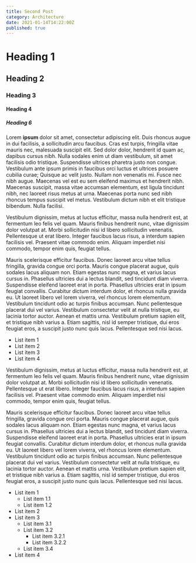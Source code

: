 ```yaml
---
title: Second Post
category: Architecture
date: 2021-01-14T14:22:00Z
published: true
---
```


# Heading 1

## Heading 2

### Heading 3

#### Heading 4

##### Heading 6

Lorem **ipsum** dolor sit amet, consectetur adipiscing elit. Duis rhoncus augue in dui facilisis, a sollicitudin arcu faucibus. Cras est turpis, fringilla vitae mauris nec, malesuada suscipit elit. Sed dolor dolor, hendrerit id quam ac, dapibus cursus nibh. Nulla sodales enim ut diam vestibulum, sit amet facilisis odio tristique. Suspendisse ultrices pharetra justo non congue. Vestibulum ante ipsum primis in faucibus orci luctus et ultrices posuere cubilia curae; Quisque ac velit justo. Nullam non venenatis mi. Fusce nec nibh augue. Maecenas vel est eu sem eleifend maximus et hendrerit nibh. Maecenas suscipit, massa vitae accumsan elementum, est ligula tincidunt nibh, nec laoreet risus metus at urna. Maecenas porta nunc sed nibh rhoncus tempus suscipit vel metus. Vestibulum dictum nibh et elit tristique bibendum. Nulla facilisi.

Vestibulum dignissim, metus at luctus efficitur, massa nulla hendrerit est, at fermentum leo felis vel quam. Mauris finibus hendrerit nunc, vitae dignissim dolor volutpat at. Morbi sollicitudin nisi id libero sollicitudin venenatis. Pellentesque ut erat libero. Integer faucibus lacus risus, a interdum sapien facilisis vel. Praesent vitae commodo enim. Aliquam imperdiet nisi commodo, tempor enim quis, feugiat tellus.

Mauris scelerisque efficitur faucibus. Donec laoreet arcu vitae tellus fringilla, gravida congue orci porta. Mauris congue placerat augue, quis sodales lacus aliquam non. Etiam egestas nunc magna, et varius lacus cursus in. Phasellus ultricies dui a lectus blandit, sed tincidunt diam viverra. Suspendisse eleifend laoreet erat in porta. Phasellus ultricies erat in ipsum feugiat convallis. Curabitur dictum interdum dolor, et rhoncus nulla gravida eu. Ut laoreet libero vel lorem viverra, vel rhoncus lorem elementum. Vestibulum tincidunt odio ac turpis finibus accumsan. Nunc pellentesque placerat dui vel varius. Vestibulum consectetur velit at nulla tristique, eu lacinia tortor auctor. Aenean et mattis urna. Vestibulum pretium sapien elit, et tristique nibh varius a. Etiam sagittis, nisl id semper tristique, dui eros feugiat eros, a suscipit justo nunc quis lacus. Pellentesque sed nisi lacus.

- List item 1
- List item 2
- List item 3
- List item 4

Vestibulum dignissim, metus at luctus efficitur, massa nulla hendrerit est, at fermentum leo felis vel quam. Mauris finibus hendrerit nunc, vitae dignissim dolor volutpat at. Morbi sollicitudin nisi id libero sollicitudin venenatis. Pellentesque ut erat libero. Integer faucibus lacus risus, a interdum sapien facilisis vel. Praesent vitae commodo enim. Aliquam imperdiet nisi commodo, tempor enim quis, feugiat tellus.

Mauris scelerisque efficitur faucibus. Donec laoreet arcu vitae tellus fringilla, gravida congue orci porta. Mauris congue placerat augue, quis sodales lacus aliquam non. Etiam egestas nunc magna, et varius lacus cursus in. Phasellus ultricies dui a lectus blandit, sed tincidunt diam viverra. Suspendisse eleifend laoreet erat in porta. Phasellus ultricies erat in ipsum feugiat convallis. Curabitur dictum interdum dolor, et rhoncus nulla gravida eu. Ut laoreet libero vel lorem viverra, vel rhoncus lorem elementum. Vestibulum tincidunt odio ac turpis finibus accumsan. Nunc pellentesque placerat dui vel varius. Vestibulum consectetur velit at nulla tristique, eu lacinia tortor auctor. Aenean et mattis urna. Vestibulum pretium sapien elit, et tristique nibh varius a. Etiam sagittis, nisl id semper tristique, dui eros feugiat eros, a suscipit justo nunc quis lacus. Pellentesque sed nisi lacus.

- List item 1
  - List item 1.1
  - List item 1.2
- List item 2
- List item 3
  - List item 3.1
  - List item 3.2
    - List item 3.2.1
    - List item 3.2.2
  - List item 3.4
- List item 4

